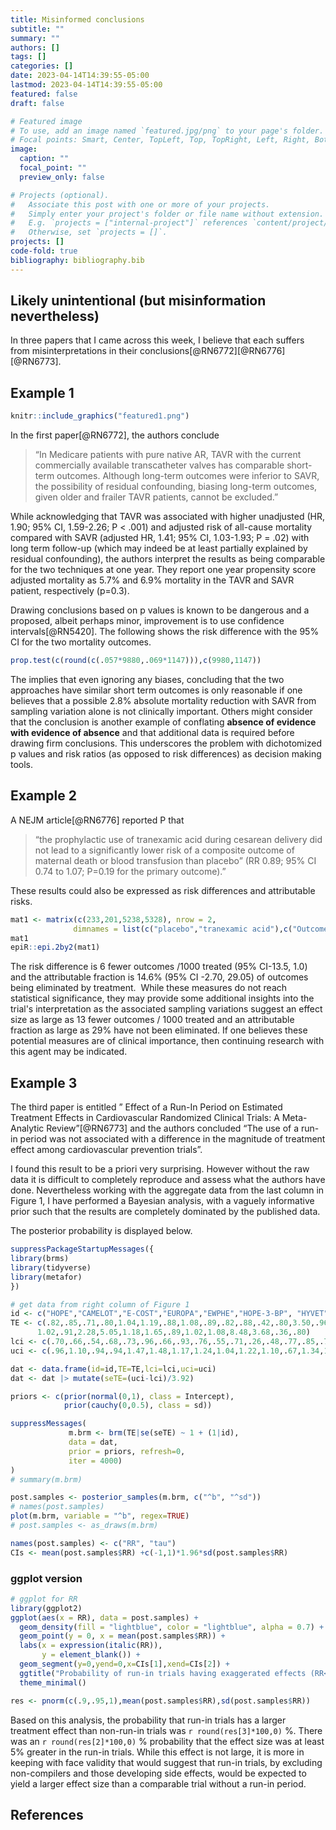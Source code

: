 ```yaml
---
title: Misinformed conclusions
subtitle: ""
summary: ""
authors: []
tags: []
categories: []
date: 2023-04-14T14:39:55-05:00
lastmod: 2023-04-14T14:39:55-05:00
featured: false
draft: false

# Featured image
# To use, add an image named `featured.jpg/png` to your page's folder.
# Focal points: Smart, Center, TopLeft, Top, TopRight, Left, Right, BottomLeft, Bottom, BottomRight.
image:
  caption: ""
  focal_point: ""
  preview_only: false

# Projects (optional).
#   Associate this post with one or more of your projects.
#   Simply enter your project's folder or file name without extension.
#   E.g. `projects = ["internal-project"]` references `content/project/deep-learning/index.md`.
#   Otherwise, set `projects = []`.
projects: []
code-fold: true
bibliography: bibliography.bib
---
```

## Likely unintentional (but misinformation nevertheless)

In three papers that I came across this week, I believe that each suffers from misinterpretations in their conclusions[@RN6772][@RN6776][@RN6773].   

## Example 1


```r
knitr::include_graphics("featured1.png")
```

In the first paper[@RN6772], the authors conclude

> "In Medicare patients with pure native AR, TAVR with the current commercially available transcatheter valves has comparable short-term outcomes. Although long-term outcomes were inferior to SAVR, the possibility of residual confounding, biasing long-term outcomes, given older and frailer TAVR patients, cannot be excluded."

While acknowledging that TAVR was associated with higher unadjusted (HR, 1.90; 95% CI, 1.59-2.26; P \< .001) and adjusted risk of all-cause mortality compared with SAVR (adjusted HR, 1.41; 95% CI, 1.03-1.93; P = .02) with long term follow-up (which may indeed be at least partially explained by residual confounding), the authors interpret the results as being comparable for the two techniques at one year. They report one year propensity score adjusted mortality as 5.7% and 6.9% mortality in the TAVR and SAVR patient, respectively (p=0.3).

Drawing conclusions based on p values is known to be dangerous and a proposed, albeit perhaps minor, improvement is to use confidence intervals[@RN5420]. The following shows the risk difference with the 95% CI for the two mortality outcomes.

```r
prop.test(c(round(c(.057*9880,.069*1147))),c(9980,1147))
```

The implies that even ignoring any biases, concluding that the two approaches have similar short term outcomes is only reasonable if one believes that a possible 2.8% absolute mortality reduction with SAVR from sampling variation alone is not clinically important. Others might consider that the conclusion is another example of conflating **absence of evidence with evidence of absence** and that additional data is required before drawing firm conclusions. This underscores the problem with dichotomized p values and risk ratios (as opposed to risk differences) as decision making tools.       


## Example 2   

A NEJM article[@RN6776] reported P that   

> "the prophylactic use of tranexamic acid during cesarean delivery did not lead to a significantly lower risk of a composite outcome of maternal death or blood transfusion than placebo" (RR 0.89; 95% CI 0.74 to 1.07; P=0.19 for the primary outcome)."     

These results could also be expressed as risk differences and attributable risks.   


```r
mat1 <- matrix(c(233,201,5238,5328), nrow = 2, 
              dimnames = list(c("placebo","tranexamic acid"),c("Outcome +","Outcome -")))
mat1
epiR::epi.2by2(mat1)

```

The risk difference is 6 fewer outcomes /1000 treated (95% CI-13.5, 1.0) and the attributable fraction is 14.6% (95% CI -2.70, 29.05) of outcomes being eliminated by treatment.  While these measures do not reach statistical significance, they may provide some additional insights into the trial\'s interpretation as the associated sampling variations suggest an effect size as large as 13 fewer outcomes / 1000 treated and an attributable fraction as large as 29% have not been eliminated. If one believes these potential measures are of clinical importance, then continuing research with this agent may be indicated.

## Example 3 

The third paper is entitled " Effect of a Run-In Period on Estimated Treatment Effects in Cardiovascular Randomized Clinical Trials: A Meta-Analytic Review"[@RN6773] and the authors concluded "The use of a run-in period was not associated with a difference in the magnitude of treatment effect among cardiovascular prevention trials".

I found this result to be a priori very surprising. However without the raw data it is difficult to completely reproduce and assess what the authors have done. Nevertheless working with the aggregate data from the last column in Figure 1, I have performed a Bayesian analysis, with a vaguely informative prior such that the results are completely dominated by the published data.

The posterior probability is displayed below.


```r
suppressPackageStartupMessages({
library(brms)
library(tidyverse)
library(metafor)
})

# get data from right column of Figure 1
id <- c("HOPE","CAMELOT","E-COST","EUROPA","EWPHE","HOPE-3-BP", "HYVET","I-PERSERVE","MERIT-HF","ORIENT","SAVE","STONE","STOP","SYST","TRANSCEND", "VAL-HEFT","DREAM","LEADER","REWIND","4D","AFCAPS","CIAUS","CARDS","HOPE-3-CHOL","HPS","LIPID","PROSPER","FOURIER","ODYSSEY-A","ODYSSEY-O","ODYSSEY-N","SPIRE")
TE <- c(.82,.85,.71,.80,1.04,1.19,.88,1.08,.89,.82,.88,.42,.80,3.50,.96,.96,1.44,1.12,.96,
      1.02,.91,2.28,5.05,1.18,1.65,.89,1.02,1.08,8.48,3.68,.36,.80)
lci <- c(.70,.66,.54,.68,.73,.96,.66,.93,.76,.55,.71,.26,.48,.77,.85,.79,.99,.87,.84,.85,.67,.38,1.14,.88,.45,.78,.84,.80,.91,.13,.01,.47)
uci <- c(.96,1.10,.94,.94,1.47,1.48,1.17,1.24,1.04,1.22,1.10,.67,1.34,15.89,1.09,1.17,2.09,  1.31,1.10,1.23,1.22,13.83,22.4,1.57,6.01,1.02,1.23,1.46,79.20,101.79,8.81,1.34)

dat <- data.frame(id=id,TE=TE,lci=lci,uci=uci)
dat <- dat |> mutate(seTE=(uci-lci)/3.92)

priors <- c(prior(normal(0,1), class = Intercept),
            prior(cauchy(0,0.5), class = sd))

suppressMessages(
             m.brm <- brm(TE|se(seTE) ~ 1 + (1|id),
             data = dat,
             prior = priors, refresh=0,
             iter = 4000)
)
# summary(m.brm)

post.samples <- posterior_samples(m.brm, c("^b", "^sd"))
# names(post.samples)
plot(m.brm, variable = "^b", regex=TRUE)
# post.samples <- as_draws(m.brm)

names(post.samples) <- c("RR", "tau")
CIs <- mean(post.samples$RR) +c(-1,1)*1.96*sd(post.samples$RR)


```

### ggplot version


```r
# ggplot for RR
library(ggplot2)
ggplot(aes(x = RR), data = post.samples) +
  geom_density(fill = "lightblue", color = "lightblue", alpha = 0.7) +
  geom_point(y = 0, x = mean(post.samples$RR)) +
  labs(x = expression(italic(RR)),
       y = element_blank()) +
  geom_segment(y=0,yend=0,x=CIs[1],xend=CIs[2]) +
  ggtitle("Probability of run-in trials having exaggerated effects (RR<1) \ncompared to non run-in trials") +
  theme_minimal()

res <- pnorm(c(.9,.95,1),mean(post.samples$RR),sd(post.samples$RR))
```

Based on this analysis, the probability that run-in trials has a larger treatment effect than non-run-in trials was `r round(res[3]*100,0)` %. There was an `r round(res[2]*100,0)` % probability that the effect size was at least 5% greater in the run-in trials. While this effect is not large, it is more in keeping with face validity that would suggest that run-in trials, by excluding non-compilers and those developing side effects, would be expected to yield a larger effect size than a comparable trial without a run-in period. 
\newpage

## References


